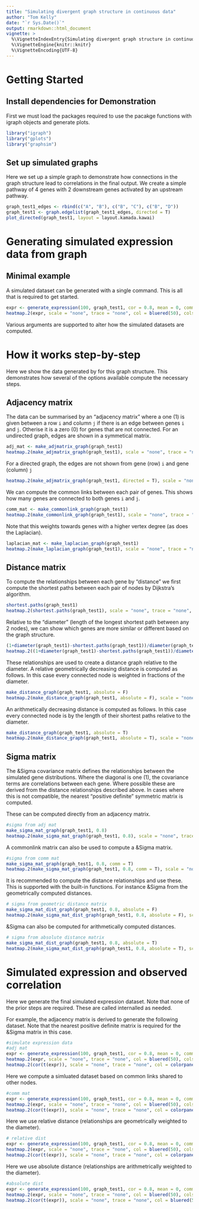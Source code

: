 ```yaml
---
title: "Simulating divergent graph structure in continuous data"
author: "Tom Kelly"
date: "`r Sys.Date()`"
output: rmarkdown::html_document
vignette: >
  %\VignetteIndexEntry{Simulating divergent graph structure in continuous data}
  %\VignetteEngine{knitr::knitr}
  %\VignetteEncoding{UTF-8}
---
```


# Getting Started

## Install dependencies for Demonstration

First we must load the packages required to use the pacakge functions with igraph objects and generate plots.

```r
library("igraph")
library("gplots")
library("graphsim")
```

## Set up simulated graphs

Here we set up a simple graph to demonstrate how connections in the graph structure lead to correlations in the final output. We create a simple pathway of 4 genes with 2 downstream genes activated by an upstream pathway.


```r
graph_test1_edges <- rbind(c("A", "B"), c("B", "C"), c("B", "D"))
graph_test1 <- graph.edgelist(graph_test1_edges, directed = T)
plot_directed(graph_test1, layout = layout.kamada.kawai)
```

# Generating  simulated expression data from graph

## Minimal example 

A simulated dataset can be generated with a single command. This is all that is required to get started.

```r
expr <- generate_expression(100, graph_test1, cor = 0.8, mean = 0, comm = F, dist = T, absolute = F)
heatmap.2(expr, scale = "none", trace = "none", col = bluered(50), colsep = 1:4, rowsep = 1:4)
```

Various arguments are supported to alter how the simulated datasets are computed. 

# How it works step-by-step

Here we show the data generated by for this graph structure. This demonstrates how several of the options available compute the necessary steps.

## Adjacency matrix

The data can be summarised by an "adjacency matrix" where a one (1) is given between a row `i` and column `j` if there is an edge between genes `i` and `j`. Otherise it is a zero (0) for genes that are not connected. For an undirected graph, edges are shown in a symmetical matrix.

```r
adj_mat <- make_adjmatrix_graph(graph_test1)
heatmap.2(make_adjmatrix_graph(graph_test1), scale = "none", trace = "none", col = colorpanel(3, "grey75", "white", "blue"), colsep = 1:4, rowsep = 1:4)
```

For a directed graph, the edges are not shown from gene (row) `i` and gene (column) `j` 

```r
heatmap.2(make_adjmatrix_graph(graph_test1, directed = T), scale = "none", trace = "none", col = colorpanel(3, "grey75", "white", "blue"), colsep = 1:4, rowsep = 1:4)
```

We can compute the common links between each pair of genes. This shows how many genes are connected to both genes `i` and `j`.

```r
comm_mat <- make_commonlink_graph(graph_test1)
heatmap.2(make_commonlink_graph(graph_test1), scale = "none", trace = "none", col = colorpanel(50, "grey75", "red"), colsep = 1:4, rowsep = 1:4)
```

Note that this weights towards genes with a higher vertex degree (as does the Laplacian).

```r
laplacian_mat <- make_laplacian_graph(graph_test1)
heatmap.2(make_laplacian_graph(graph_test1), scale = "none", trace = "none", col = bluered(50), colsep = 1:4, rowsep = 1:4)
```

## Distance matrix

To compute the relationships between each gene by "distance" we first compute the shortest paths between each pair of nodes by Dijkstra's algorithm. 

```r
shortest.paths(graph_test1)
heatmap.2(shortest.paths(graph_test1), scale = "none", trace = "none", col = colorpanel(50, "grey75", "red"), colsep = 1:4, rowsep = 1:4)
```
Relative to the "diameter" (length of the longest shortest path between any 2 nodes), we can show which genes are more similar or different based on the graph structure.

```r
(1+diameter(graph_test1)-shortest.paths(graph_test1))/diameter(graph_test1)
heatmap.2((1+diameter(graph_test1)-shortest.paths(graph_test1))/diameter(graph_test1), scale = "none", trace = "none", col = colorpanel(50, "grey75", "red"), colsep = 1:4, rowsep = 1:4)
```

These relationships are used to create a distance graph relative to the diameter. A relative geometrically decreasing distance is computed as follows. In this case every connected node is weighted in fractions of the diameter.

```r
make_distance_graph(graph_test1, absolute = F)
heatmap.2(make_distance_graph(graph_test1, absolute = F), scale = "none", trace = "none", col = colorpanel(50, "grey75", "red"), colsep = 1:4, rowsep = 1:4)
```

An arithmetically decreasing distance is computed as follows. In this case every connected node is by the length of their shortest paths relative to the diameter.


```r
make_distance_graph(graph_test1, absolute = T)
heatmap.2(make_distance_graph(graph_test1, absolute = T), scale = "none", trace = "none", col = colorpanel(50, "grey75", "red"), colsep = 1:4, rowsep = 1:4)
```

## Sigma matrix

The &Sigma covariance matrix defines the relationships between the simulated gene distributions. Where the diagonal is one (1), the covariance terms are correlations between each gene. Where possible these are derived from the distance relationships described above. In cases where this is not compatible, the nearest "positive definite" symmetric matrix is computed.

These can be computed directly from an adjacency matrix.

```r
#sigma from adj mat
make_sigma_mat_graph(graph_test1, 0.8)
heatmap.2(make_sigma_mat_graph(graph_test1, 0.8), scale = "none", trace = "none", col = colorpanel(50, "grey75", "red"), colsep = 1:4, rowsep = 1:4)
```

A commonlink matrix can also be used to compute a &Sigma matrix.

```r
#sigma from comm mat
make_sigma_mat_graph(graph_test1, 0.8, comm = T)
heatmap.2(make_sigma_mat_graph(graph_test1, 0.8, comm = T), scale = "none", trace = "none", col = colorpanel(50, "grey75", "red"), colsep = 1:4, rowsep = 1:4)
```

It is recommended to compute the distance relationships and use these. This is supported with the built-in functions. For instance &Sigma from the geometrically computed distances.


```r
# sigma from geometric distance matrix
make_sigma_mat_dist_graph(graph_test1, 0.8, absolute = F)
heatmap.2(make_sigma_mat_dist_graph(graph_test1, 0.8, absolute = F), scale = "none", trace = "none", col = colorpanel(50, "grey75", "red"), colsep = 1:4, rowsep = 1:4)
```

&Sigma can also be computed for arithmetically computed distances.

```r
# sigma from absolute distance matrix
make_sigma_mat_dist_graph(graph_test1, 0.8, absolute = T)
heatmap.2(make_sigma_mat_dist_graph(graph_test1, 0.8, absolute = T), scale = "none", trace = "none", col = colorpanel(50, "grey75", "red"), colsep = 1:4, rowsep = 1:4)
```

# Simulated expression and observed correlation

Here we generate the final simulated expression dataset. Note that none of the prior steps are required. These are called internalled as needed.

For example, the adjacency matrix is derived to generate the following dataset. Note that the nearest positive definite matrix is required for the &Sigma matrix in this case.


```r
#simulate expression data
#adj mat
expr <- generate_expression(100, graph_test1, cor = 0.8, mean = 0, comm = F) # unable to generate from adj mat ## fixed with positive definite correction
heatmap.2(expr, scale = "none", trace = "none", col = bluered(50), colsep = 1:4, rowsep = 1:4)
heatmap.2(cor(t(expr)), scale = "none", trace = "none", col = colorpanel(50, "grey75", "red"), colsep = 1:4, rowsep = 1:4)
```

Here we compute a simluated dataset based on common links shared to other nodes.

```r
#comm mat
expr <- generate_expression(100, graph_test1, cor = 0.8, mean = 0, comm =T) #expression from comm mat
heatmap.2(expr, scale = "none", trace = "none", col = bluered(50), colsep = 1:4, rowsep = 1:4)
heatmap.2(cor(t(expr)), scale = "none", trace = "none", col = colorpanel(50, "grey75", "red"), colsep = 1:4, rowsep = 1:4)
```

Here we use relative distance (relationships are geometrically weighted to the diameter).

```r
# relative dist
expr <- generate_expression(100, graph_test1, cor = 0.8, mean = 0, comm = F, dist = T, absolute = F)
heatmap.2(expr, scale = "none", trace = "none", col = bluered(50), colsep = 1:4, rowsep = 1:4)
heatmap.2(cor(t(expr)), scale = "none", trace = "none", col = colorpanel(50, "grey75", "red"), colsep = 1:4, rowsep = 1:4)
```

Here we use absolute distance (relationships are arithmetrically weighted to the diameter).

```r
#absolute dist
expr <- generate_expression(100, graph_test1, cor = 0.8, mean = 0, comm = F, dist = T, absolute = T) # unable to generate from adj mat ## fixed PD
heatmap.2(expr, scale = "none", trace = "none", col = bluered(50), colsep = 1:4, rowsep = 1:4)
heatmap.2(cor(t(expr)), scale = "none", trace = "none", col = bluered(50), colsep = 1:4, rowsep = 1:4)
```